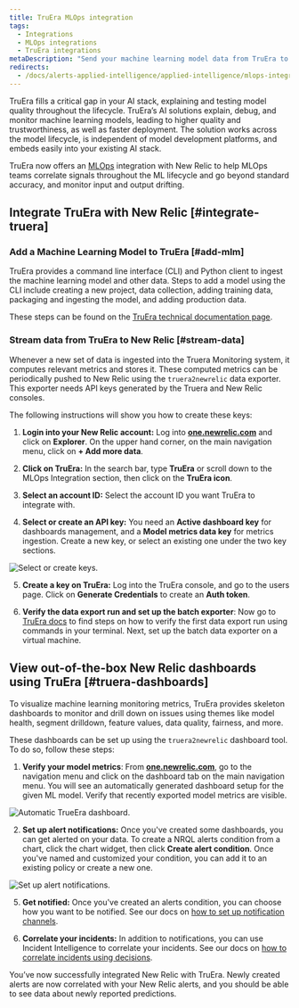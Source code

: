 ```yaml
---
title: TruEra MLOps integration
tags:
  - Integrations
  - MLOps integrations
  - TruEra integrations
metaDescription: "Send your machine learning model data from TruEra to New Relic to understand your model's performance."
redirects:
  - /docs/alerts-applied-intelligence/applied-intelligence/mlops-integrations/aporia-mlops-integration
---
```


TruEra fills a critical gap in your AI stack, explaining and testing model quality throughout the lifecycle. TruEra’s AI solutions explain, debug, and monitor machine learning models, leading to higher quality and trustworthiness, as well as faster deployment. The solution works across the model lifecycle, is independent of model development platforms, and embeds easily into your existing AI stack.

TruEra now offers an [MLOps](/docs/alerts-applied-intelligence/applied-intelligence/mlops/get-started/intro-mlops/) integration with New Relic to help MLOps teams correlate signals throughout the ML lifecycle and go beyond standard accuracy, and monitor input and output drifting. 

## Integrate TruEra with New Relic [#integrate-truera]

### Add a Machine Learning Model to TruEra [#add-mlm]

TruEra provides a command line interface (CLI) and Python client to ingest the machine learning model and other data. Steps to add a model using the CLI include creating a new project, data collection, adding training data, packaging and ingesting the model, and adding production data. 

These steps can be found on the [TruEra technical documentation page](https://truera.com/newrelicintegration/).

### Stream data from TruEra to New Relic [#stream-data]

Whenever a new set of data is ingested into the Truera Monitoring system, it computes relevant metrics and stores it. These computed metrics can be periodically pushed to New Relic using the `truera2newrelic` data exporter. This exporter needs API keys generated by the Truera and New Relic consoles. 

The following instructions will show you how to create these keys:

1. **Login into your New Relic account:** Log into **[one.newrelic.com](https://one.newrelic.com)** and click on **Explorer**. On the upper hand corner, on the main navigation menu, click on **+ Add more data**.

2. **Click on TruEra:** In the search bar, type **TruEra** or scroll down to the MLOps Integration section, then click on the **TruEra icon**.  

3. **Select an account ID:** Select the account ID you want TruEra to integrate with.

4. **Select or create an API key:** You need an **Active dashboard key** for dashboards management, and a **Model metrics data key** for metrics ingestion. Create a new key, or select an existing one under the two key sections. 

![Select or create keys.](./images/truera_step4.png "Select or create keys")

5. **Create a key on TruEra:** Log into the TruEra console, and go to the users page. Click on **Generate Credentials** to create an **Auth token**. 

6. **Verify the data export run and set up the batch exporter**: Now go to [TruEra docs](https://truera.com/newrelicintegration/) to find steps on how to verify the first data export run using commands in your terminal. Next, set up the batch data exporter on a virtual machine.

## View out-of-the-box New Relic dashboards using TruEra [#truera-dashboards]

To visualize machine learning monitoring metrics, TruEra provides skeleton dashboards to monitor and drill down on issues using themes like model health, segment drilldown, feature values, data quality, fairness, and more. 

These dashboards can be set up using the `truera2newrelic` dashboard tool. To do so, follow these steps:

1. **Verify your model metrics**: From **[one.newrelic.com](https://one.newrelic.com)**, go to the navigation menu and click on the dashboard tab on the main navigation menu. You will see an automatically generated dashboard setup for the given ML model. Verify that recently exported model metrics are visible.

![Automatic TrueEra dashboard.](./images/truera_dash1.png "Automatic TrueEra dashboard")

2. **Set up alert notifications:** Once you've created some dashboards, you can get alerted on your data. To create a NRQL alerts condition from a chart, click the chart widget, then click **Create alert condition**. Once you've named and customized your condition, you can add it to an existing policy or create a new one.

![Set up alert notifications.](./images/truera_alerts.png "Set up alert notifications")

5. **Get notified:** Once you've created an alerts condition, you can choose how you want to be notified. See our docs on [how to set up notification channels](/docs/alerts-applied-intelligence/new-relic-alerts/alert-notifications/notification-channels-control-where-send-alerts/).

6. **Correlate your incidents:** In addition to notifications, you can use Incident Intelligence to correlate your incidents. See our docs on [how to correlate incidents using decisions](/docs/alerts-applied-intelligence/applied-intelligence/incident-intelligence/change-applied-intelligence-correlation-logic-decisions/).

You’ve now successfully integrated New Relic with TruEra. Newly created alerts are now correlated with your New Relic alerts, and you should be able to see data about newly reported predictions. 
